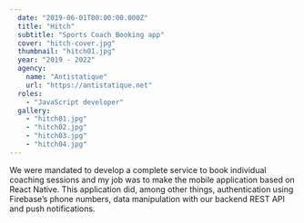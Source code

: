 ```yaml
---
  date: "2019-06-01T00:00:00.000Z"
  title: "Hitch"
  subtitle: "Sports Coach Booking app"
  cover: "hitch-cover.jpg"
  thumbnail: "hitch01.jpg"
  year: "2019 - 2022"
  agency:
    name: "Antistatique"
    url: "https://antistatique.net"
  roles:
    - "JavaScript developer"
  gallery:
    - "hitch01.jpg"
    - "hitch02.jpg"
    - "hitch03.jpg"
    - "hitch04.jpg"
---
```


We were mandated to develop a complete service to book individual coaching sessions and my job was to make the mobile application based on React Native. This application did, among other things, authentication using Firebase’s phone numbers, data manipulation with our backend REST API and push notifications.

